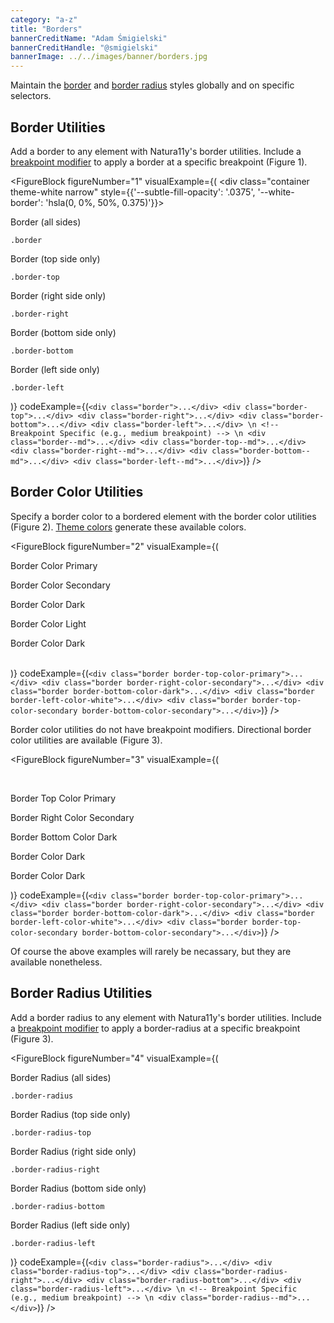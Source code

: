 ```yaml
---
category: "a-z"
title: "Borders"
bannerCreditName: "Adam Śmigielski"
bannerCreditHandle: "@smigielski" 
bannerImage: ../../images/banner/borders.jpg
---
```


<TextBlock>

Maintain the <a href="https://developer.mozilla.org/en-US/docs/Web/CSS/border" target="_blank">border</a> and <a href="https://developer.mozilla.org/en-US/docs/Web/CSS/border" target="_blank">border radius</a> styles globally and on specific selectors.

</TextBlock>

<Divider id="borderUtilities" />

<TextBlock>

## Border Utilities

Add a border to any element with Natura11y's border utilities. Include a <a href="#1">breakpoint modifier</a> to apply a border at a specific breakpoint (Figure 1).

</TextBlock>

<FigureBlock
    figureNumber="1"
    visualExample={(
        <div
            class="container theme-white narrow"
            style={{'--subtle-fill-opacity': '.0375', '--white-border': 'hsla(0, 0%, 50%, 0.375)'}}>
                <div class="grid grid--column-2 gap-2 text-align-center font-size-md">
                    <div class="grid__colspan-2 padding-3 subtle-fill border">
                        <p class="margin-bottom-1">
                            Border (all sides)
                        </p>
                        <p><code>.border</code></p>
                    </div>
                    <div class="padding-3 subtle-fill border-top">
                        <p class="margin-bottom-1">
                            Border (top side only)
                        </p>
                        <p><code>.border-top</code></p>
                    </div>
                    <div class="padding-3 subtle-fill border-right">
                        <p class="margin-bottom-1">
                            Border (right side only)
                        </p>
                        <p><code>.border-right</code></p>
                    </div>
                    <div class="padding-3 subtle-fill border-bottom">
                        <p class="margin-bottom-1">
                            Border (bottom side only)
                        </p>
                        <p><code>.border-bottom</code></p>
                    </div>
                    <div class="padding-3 subtle-fill border-left">
                        <p class="margin-bottom-1">
                            Border (left side only)
                        </p>
                        <p><code>.border-left</code></p>
                    </div>
                </div>
        </div>
    )}
    codeExample={(`
        <div class="border">...</div>
        <div class="border-top">...</div>
        <div class="border-right">...</div>
        <div class="border-bottom">...</div>
        <div class="border-left">...</div> \n
        <!-- Breakpoint Specific (e.g., medium breakpoint) --> \n
        <div class="border--md">...</div>
        <div class="border-top--md">...</div>
        <div class="border-right--md">...</div>
        <div class="border-bottom--md">...</div>
        <div class="border-left--md">...</div>
    `)}
/>

<Divider id="borderColorUtilities" />

<TextBlock>

## Border Color Utilities

Specify a border color to a bordered element with the border color utilities (Figure 2). <a href="/docs/color/#themeColors">Theme colors</a> generate these available colors.

</TextBlock>

<FigureBlock
    figureNumber="2"
    visualExample={(
        <div class="grid grid--column-5 gap-2">
            <div class="aspect-ratio-1x1 box-shadow-1">
                <div class="width-100 height-100 padding-1">
                    <div class="width--100 height-100 border border-color-primary">
                        <p class="screen-reader-only">Border Color Primary</p>
                    </div>
                </div>
            </div> 
            <div class="aspect-ratio-1x1 box-shadow-1">
                <div class="width-100 height-100 padding-1">
                    <div class="width--100 height-100 border border-color-secondary">
                        <p class="screen-reader-only">Border Color Secondary</p>
                    </div>
                </div>
            </div> 
            <div class="aspect-ratio-1x1 box-shadow-1">
                <div class="width-100 height-100 padding-1">
                    <div class="width--100 height-100 border border-color-dark">
                        <p class="screen-reader-only">Border Color Dark</p>
                    </div>
                </div>
            </div> 
            <div class="aspect-ratio-1x1 box-shadow-1">
                <div class="width-100 height-100 padding-1">
                    <div class="width--100 height-100 border border-color-light">
                        <p class="screen-reader-only">Border Color Light</p>
                    </div>
                </div>
            </div> 
            <div class="aspect-ratio-1x1 box-shadow-1 theme-dark">
                <div class="width-100 height-100 padding-1">
                    <div class="width--100 height-100 border border-color-white">
                        <p class="screen-reader-only">Border Color Dark</p>
                    </div>
                </div>
            </div>         
        </div>
    )}
    codeExample={(`
        <div class="border border-top-color-primary">...</div>
        <div class="border border-right-color-secondary">...</div>
        <div class="border border-bottom-color-dark">...</div>
        <div class="border border-left-color-white">...</div>
        <div class="border border-top-color-secondary border-bottom-color-secondary">...</div>
    `)}
/>

<TextBlock>

Border color utilities do not have breakpoint modifiers. Directional border color utilities are available (Figure 3).  

</TextBlock>

<FigureBlock
    figureNumber="3"
    visualExample={(
        <div class="grid grid--column-5 gap-2">    
            <div class="aspect-ratio-1x1 box-shadow-1">
                <div class="width-100 height-100 padding-1">
                    <div class="width--100 height-100 border border-top-color-primary">
                        <p class="screen-reader-only">Border Top Color Primary</p>
                    </div>
                </div>
            </div> 
            <div class="aspect-ratio-1x1 box-shadow-1">
                <div class="width-100 height-100 padding-1">
                    <div class="width--100 height-100 border border-right-color-secondary">
                        <p class="screen-reader-only">Border Right Color Secondary</p>
                    </div>
                </div>
            </div>
            <div class="aspect-ratio-1x1 box-shadow-1">
                <div class="width-100 height-100 padding-1">
                    <div class="width--100 height-100 border border-bottom-color-dark">
                        <p class="screen-reader-only">Border Bottom Color Dark</p>
                    </div>
                </div>
            </div>
            <div class="aspect-ratio-1x1 box-shadow-1 theme-dark">
                <div class="width-100 height-100 padding-1">
                    <div class="width--100 height-100 border border-left-color-white">
                        <p class="screen-reader-only">Border Color Dark</p>
                    </div>
                </div>
            </div> 
            <div class="aspect-ratio-1x1 box-shadow-1 theme-dark">
                <div class="width-100 height-100 padding-1">
                    <div class="width--100 height-100 border border-top-color-secondary border-bottom-color-secondary">
                        <p class="screen-reader-only">Border Color Dark</p>
                    </div>
                </div>
            </div>
        </div>
    )}
    codeExample={(`
        <div class="border border-top-color-primary">...</div>
        <div class="border border-right-color-secondary">...</div>
        <div class="border border-bottom-color-dark">...</div>
        <div class="border border-left-color-white">...</div>
        <div class="border border-top-color-secondary border-bottom-color-secondary">...</div>
    `)}
/>


<TextBlock>

Of course the above examples will rarely be necassary, but they are available nonetheless.

</TextBlock>

<Divider id="borderRadiusUtilities" />

<TextBlock>

## Border Radius Utilities

Add a border radius to any element with Natura11y's border utilities. Include a <a href="#1">breakpoint modifier</a> to apply a border-radius at a specific breakpoint (Figure 3).   

</TextBlock>

<FigureBlock
    figureNumber="4"
    visualExample={(
        <div class="grid grid--column-2 gap-2 text-align-center font-size-md">
            <div class="grid__colspan-2 padding-3 border-radius border border-dark">
                <p class="margin-bottom-1">
                    Border Radius (all sides)
                </p>
                <p><code>.border-radius</code></p>
            </div>
            <div class="padding-3 border-radius-top border border-dark">
                <p class="margin-bottom-1">
                    Border Radius (top side only)
                </p>
                <p><code>.border-radius-top</code></p>
            </div>
            <div class="padding-3 border-radius-right border border-dark">
                <p class="margin-bottom-1">
                    Border Radius (right side only)
                </p>
                <p><code>.border-radius-right</code></p>
            </div>
            <div class="padding-3 border-radius-bottom border border-dark">
                <p class="margin-bottom-1">
                    Border Radius (bottom side only)
                </p>
                <p><code>.border-radius-bottom</code></p>
            </div>
            <div class="padding-3 border-radius-left border border-dark">
                <p class="margin-bottom-1">
                    Border Radius (left side only)
                </p>
                <p><code>.border-radius-left</code></p>
            </div>
        </div>
    )}
    codeExample={(`
        <div class="border-radius">...</div>
        <div class="border-radius-top">...</div>
        <div class="border-radius-right">...</div>
        <div class="border-radius-bottom">...</div>
        <div class="border-radius-left">...</div> \n
        <!-- Breakpoint Specific (e.g., medium breakpoint) --> \n
        <div class="border-radius--md">...</div>
    `)}
/>